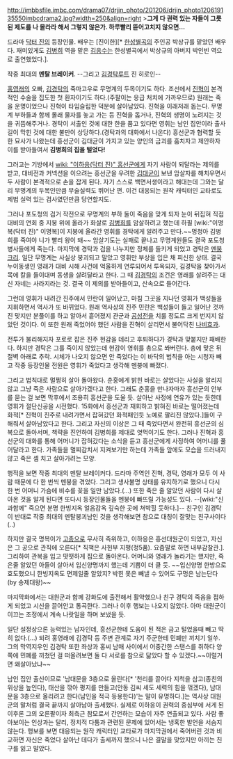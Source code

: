 http://imbbsfile.imbc.com/drama07/drjin_photo/201206/drjin_photo120619135550imbcdrama2.jpg?width=250&align=right
>'''그게 다 권력 있는 자들이 그릇된 제도를 나 몰라라 해서 그렇지 않은가. 하루빨리 뜯어고치지 않으면...'''

드라마 [[닥터 진]]의 등장인물. 배우는 [진이한][* [[한성별곡]]의 주인공 박상규를 맡았던 배우다. 재미있게도 [[김병희]] 역을 맡은 [[김응수]]는 한성별곡에서 박상규의 아버지 박인빈 역으로 출연했었다.].

작중 최대의 '''멘탈 브레이커'''. 
--그리고 [[김경탁]]루트 진 히로인--

[[홍영래]]의 오빠, [[김경탁]]의 죽마고우로 무명계의 두목이기도 하다. 조선에서 [[진혁]]이 본격적인 수술을 집도한 첫 환자이기도 하다.(주팔이는 응급 처치에 가까우므로) 원래는 죽을 운명이었으나 진혁이 타임슬립한 덕분에 살아남았다. 진혁을 이래저래 돕는다. 무명계 부하들과 함께 몰래 물자를 놓고 가는 등 진혁을 돕거나, 진혁의 생명이 노려지는 것을 귀뜸해주거나. 경탁이 서출인 것에 대한 한을 품고 있다면 영휘는 남인 집안이라 출사길이 막힌 것에 대한 불만이 상당하다.(경탁과의 대화에서 나온다) 흥선군과 협력할 듯한 묘사가 나왔는데 흥선군이 김대균이 가지고 있는 양인의 금괴를 훔치자고 제안하자 이를 받아들여서 '''김병희의 집을 털었다!'''

그러고는 기방에서 [[wiki: "이하응(닥터 진)" 흥선군]]에게 자기 사람이 되달라는 제의를 받고, 대비전과 커넥션을 이으려는 흥선군을 우려한 [[김대균]]이 보낸 암살자를 해치우면서 두 사람이 본격적으로 손을 잡게 된다. 자기 스스로 백면서생이라고 해대는데 그와는 달리 무명계의 두목인만큼 무술실력도 뛰어난 편. 이건 대응되는 원작 캐릭터인 교타로도 제법 실력 있는 검사였던만큼 당연할지도.   

그러나 포도청의 검거 작전으로 무명계의 부하 둘이 죽음을 맞게 되자 눈이 뒤집혀 직접 대비의 연회 중 지붕 위에 올라가 화살로 [[김병희]]를 암살하려고 했는데 하필 [wiki:"이명복(닥터 진)" 이명복]이 지붕에 올라간 영휘를 경탁에게 알려주고 만다.~~멍청아 김병희를 죽여야 니가 빨리 왕이 돼~~ 암살기도는 실패로 끝나고 무명계원들도 결국 포도청 병사들에게 죽는다. 마지막에 경탁과 검을 나누지만 정체를 들키게 되었고 경탁은 [[멘붕]][[크리]]. 일단 무명계는 사실상 붕괴되고 말았고 영휘만 부상을 입은 채 피신한 상태. 결국 누이동생인 영래가 대비 시해 사건에 억울하게 연루되어서 투옥되자, 김경탁을 찾아가서 목에 칼을 들이대며 동생을 살려달라고 한다. 그 때 [[김경탁]]의 조건은 영래를 살려주는 대신 자네는 사라지라는 것. 결국 이 제의를 받아들이고, 산속으로 들어간다. 

그런데 영휘가 내려간 진주에서 민란이 일어났고, 마침 그곳을 지나던 영휘가 백성들을 지휘하면서 역사가 또 바뀌었다. 원래 역사상의 진주 민란은 백성들이 들고 일어난 것까진 맞지만 분풀이를 하고 알아서 흩어졌지 관군과 [[공성전]]을 치룰 정도르 크게 번지지 않았던 것이다. 이 또한 원래 죽었어야 했던 사람을 진혁이 살리면서 불어닥친 [[나비효과]].

전투가 불리해지자 포로로 잡은 진주 현감을 데리고 후퇴하다가 경탁과 맞붙지만 패배한다. 하지만 경탁은 그를 죽이지 않았는데 현감이 영휘를 총으로 쏴버린다. 총에 맞은 뒤 절벽 아래로 추락. 시체가 나오지 않으면 안 죽었다는 이 바닥의 법칙을 아는 시청자 빼고 작중 등장인물 전원은 영휘가 죽었다고 생각해 멘붕에 빠졌다.

그리고 법칙대로 멀쩡히 살아 돌아왔다. 춘홍에게 밝힌 바로는 살았다는 사실을 알리지 않고 그냥 죽은 사람으로 살아가겠다고 한다. 그래도 춘홍을 만나자마자 흥선군의 안부를 묻는 걸 보면 막후에서 조용히 흥선군을 도울 듯. 살아난 사정에 연유가 있는 듯한데 영휘가 절단신공을 시전했다.
15화에서 흥선군과 재회하고 밝혀진 바로는 떨어졌는데 화적[* 진혁이 진주로 내려가면서 잡혀갔던 화적패인듯 노예로 팔리진 않았다.]들이 구해줘서 살아남았다고 한다. 그리고 자신의 이상은 그 때 죽었다면서 완전히 흥선군의 심복으로 돌아서며, 책략을 진언하여 김병희를 제대로 엿먹이기도 한다. 그러나 진혁과 흥선군의 대화를 통해 어머니가 잡혀갔다는 소식을 듣고 흥선군에게 사정하여 어머니를 풀어달라고 한다. 가족들을 멀찌감치서 지켜보기만 하는데 가족들 앞에도 모습을 드러내지 않고 죽은 셈 치고 살아가려는 모양. 

행적을 보면 작중 최대의 멘탈 브레이커다. 드라마 주역인 진혁, 경탁, 영래가 모두 이 사람 때문에 다 한 번씩 멘붕을 겪었다. 그리고 생사불명 상태를 유지하기로 했으니 다시 한 번 어머니 가슴에 비수를 꽂을 일만 남았다.(…) 또한 죽은 줄 알았던 사람이 다시 살아온 것을 알게 된다면 또다시 등장인물들을 멘붕에 빠뜨릴 가능성도 있다. --[wiki:"신과함께" 죽으면 분명 한빙지옥 얼음감옥 깊숙한 곳에 쳐박힐 듯하다.]-- 친구인 김경탁이 반대로 작중 최대의 멘탈붕괴남인 것을 생각해보면 참으로 대칭이 잘맞는 친구사이다(..)

하지만 결국 명복이가 [[고종]]으로 무사히 즉위하고, 이하응은 흥선대원군이 되었고, 자신은 그 공으로 관직에 오른다[* 직책은 사헌부 지평(정5품). 요즘말로 하면 내부감찰관.]. 그리하여 관복을 입고 떳떳하게 집으로 돌아온다. 어머니와 영래가 놀라기는 했지만, 죽은줄 알았던 아들이 살아서 입신양명까지 했는데 기쁨이 더 클 듯. ~~입신양명 한방으로 효도했으니 한빙지옥도 면제일줄 알았지? 박힌 못은 빼낼 수 있어도 구멍은 남는단다(by 송제대왕)~~

마지막화에서는 대원군과 함께 강화도에 출전해서 활약했으나 친구 경탁의 죽음을 접하게 되었고 시신을 끌어안고 통곡한다. 그러나 이후 행보는 나오지 않았다. 아마 대원군이 이끄는 조정에서 계속 나랏일을 하며 보냈을 듯.

일단 설정상으론 능력있는 남자인데, 흥선군한테 도움이 된 적은 금고 털었을때 빼고 딱히 없다.(…) 되려 홍영래에 김경탁 등 주변 관계로 자기 주군한테 민폐만 끼치기 일쑤. 그의 막역지우인 김경탁 또한 좌상과 홍씨 남매 사이에서 어중간한 스탠스를 취하다 양쪽에 민폐를 끼쳤던 걸 떠올려보면 둘 다 서로를 참으로 닮았다 할 수 있겠다.~~이럴거면 왜살아났냐~~

남인 집안 출신이므로 '남대문을 3층으로 올린다[* '천리를 끌어다 지척을 삼고(종친의 위상을 높인다), 태산을 깎아 평지를 만들고(안동 김씨 세도 세력의 힘을 꺾겠다), 남대문을 3층으로 올리려고 한다(남인을 적극 등용한다)'는 말이 유명하다.]는 역사상 대원군의 말처럼 결국 끝까지 살아남아 출세했다. 실제로 이하응이 권력의 중심부에 서게 된 이후론 그의 오른팔이자 최측근 참모로서 간언하는 모습이 자주 연출되고 있다. 사람 좋아보이는 인상과는 달리, 정치적 다툼과 관련된 문제에 있어서는 냉혹한 발언을 서슴지 않는다. 행보를 보면 대응되는 원작 캐릭터인 교타로가 마지막권에서 죽어버린 것과 비교하면 자신은 죽었다 살아난 데다가 출세까지 했으니 나은 결말을 맞았지만 아끼는 친구를 잃고 말았다. 
